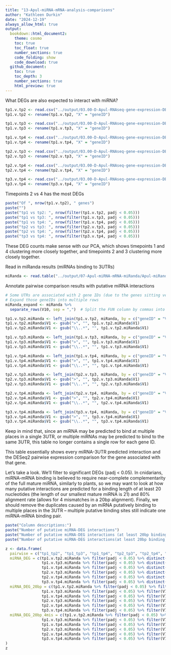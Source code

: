 ```yaml
---
title: "13-Apul-miRNA-mRNA-analysis-comparisons"
author: "Kathleen Durkin"
date: "2024-12-19"
always_allow_html: true
output: 
  bookdown::html_document2:
    theme: cosmo
    toc: true
    toc_float: true
    number_sections: true
    code_folding: show
    code_download: true
  github_document:
    toc: true
    toc_depth: 3
    number_sections: true
    html_preview: true 
---
```



What DEGs are also expected to interact with miRNA?


```r
tp1.v.tp2 <- read.csv("../output/03.00-D-Apul-RNAseq-gene-expression-DESeq2/tp1.v.tp2.results.table.csv")
tp1.v.tp2 <- rename(tp1.v.tp2, "X" = "geneID")

tp1.v.tp3 <- read.csv("../output/03.00-D-Apul-RNAseq-gene-expression-DESeq2/tp1.v.tp3.results.table.csv")
tp1.v.tp3 <- rename(tp1.v.tp3, "X" = "geneID")

tp1.v.tp4 <- read.csv("../output/03.00-D-Apul-RNAseq-gene-expression-DESeq2/tp1.v.tp4.results.table.csv")
tp1.v.tp4 <- rename(tp1.v.tp4, "X" = "geneID")

tp2.v.tp3 <- read.csv("../output/03.00-D-Apul-RNAseq-gene-expression-DESeq2/tp2.v.tp3.results.table.csv")
tp2.v.tp3 <- rename(tp2.v.tp3, "X" = "geneID")

tp2.v.tp4 <- read.csv("../output/03.00-D-Apul-RNAseq-gene-expression-DESeq2/tp2.v.tp4.results.table.csv")
tp2.v.tp4 <- rename(tp2.v.tp4, "X" = "geneID")

tp3.v.tp4 <- read.csv("../output/03.00-D-Apul-RNAseq-gene-expression-DESeq2/tp3.v.tp4.results.table.csv")
tp3.v.tp4 <- rename(tp3.v.tp4, "X" = "geneID")
```

Timepoints 2 vs 4 has the most DEGs

```r
paste("Of ", nrow(tp1.v.tp2), " genes")
paste("")
paste("tp1 vs tp2: ", nrow(filter(tp1.v.tp2, padj < 0.05)))
paste("tp1 vs tp3: ", nrow(filter(tp1.v.tp3, padj < 0.05)))
paste("tp1 vs tp4: ", nrow(filter(tp1.v.tp4, padj < 0.05)))
paste("tp2 vs tp3: ", nrow(filter(tp2.v.tp3, padj < 0.05)))
paste("tp2 vs tp4: ", nrow(filter(tp2.v.tp4, padj < 0.05)))
paste("tp3 vs tp4: ", nrow(filter(tp3.v.tp4, padj < 0.05)))
```

These DEG counts make sense with our PCA, which shows timepoints 1 and 4 clustering more closely together, and timepoints 2 and 3 clustering more closely together.


Read in miRanda results (miRNAs binding to 3UTRs)

```r
miRanda <- read.table("../output/07-Apul-miRNA-mRNA-miRanda/Apul-miRanda-3UTR-strict-parsed-geneIDs.txt", header = FALSE, sep = "\t")
```

Annotate pairwise comparison results with putative miRNA interactions

```r
# Some UTRs are associated with 2 gene IDs (due to the genes sitting very close to each other)
# Expand those geneIDs into multiple rows
miRanda_expand <- miRanda %>%
  separate_rows(V10, sep = ",")  # Split the FUN column by commas into multiple rows

tp1.v.tp2.miRanda <- left_join(tp1.v.tp2, miRanda, by = c("geneID" = "V10"))
tp1.v.tp2.miRanda$V1 <- gsub(">", "", tp1.v.tp2.miRanda$V1)
tp1.v.tp2.miRanda$V1 <- gsub("\\..*", "", tp1.v.tp2.miRanda$V1)

tp1.v.tp3.miRanda <- left_join(tp1.v.tp3, miRanda, by = c("geneID" = "V10"))
tp1.v.tp3.miRanda$V1 <- gsub(">", "", tp1.v.tp3.miRanda$V1)
tp1.v.tp3.miRanda$V1 <- gsub("\\..*", "", tp1.v.tp3.miRanda$V1)

tp1.v.tp4.miRanda <- left_join(tp1.v.tp4, miRanda, by = c("geneID" = "V10"))
tp1.v.tp4.miRanda$V1 <- gsub(">", "", tp1.v.tp4.miRanda$V1)
tp1.v.tp4.miRanda$V1 <- gsub("\\..*", "", tp1.v.tp4.miRanda$V1)

tp2.v.tp3.miRanda <- left_join(tp2.v.tp3, miRanda, by = c("geneID" = "V10"))
tp2.v.tp3.miRanda$V1 <- gsub(">", "", tp2.v.tp3.miRanda$V1)
tp2.v.tp3.miRanda$V1 <- gsub("\\..*", "", tp2.v.tp3.miRanda$V1)

tp2.v.tp4.miRanda <- left_join(tp2.v.tp4, miRanda, by = c("geneID" = "V10"))
tp2.v.tp4.miRanda$V1 <- gsub(">", "", tp2.v.tp4.miRanda$V1)
tp2.v.tp4.miRanda$V1 <- gsub("\\..*", "", tp2.v.tp4.miRanda$V1)

tp3.v.tp4.miRanda <- left_join(tp3.v.tp4, miRanda, by = c("geneID" = "V10"))
tp3.v.tp4.miRanda$V1 <- gsub(">", "", tp3.v.tp4.miRanda$V1)
tp3.v.tp4.miRanda$V1 <- gsub("\\..*", "", tp3.v.tp4.miRanda$V1)

```

Keep in mind that, since an miRNA may be predicted to bind at multiple places in a single 3UTR, or multiple miRNAs may be predicted to bind to the same 3UTR, this table no longer contains a single row for each gene ID. 

This table essentially shows every miRNA-3UTR predicted interaction and the DESeq2 pairwise expression comparison for the gene associated with that gene.

Let's take a look. We'll filter to significant DEGs (padj < 0.05). In cnidarians, miRNA-mRNA binding is believed to require near-complete complementarity of the full mature miRNA, similarly to plants, so we may want to look at how many putative interactions are predicted for a binding length of at least 20 nucleotides (the length of our smallest mature miRNA is 21) and 80% alignment rate (allows for 4 mismatches in a 20bp alignment). Finally, we should remove the duplicates caused by an miRNA putatively binding to multiple places in the 3UTR -- multiple putative binding sites still indicate one miRNA-mRNA binding pair.

```r
paste("Column descriptions:")
paste("Number of putative miRNA-DEG interactions")
paste("Number of putative miRNA-DEG interactions (at least 20bp binding)")
paste("Number of putative miRNA-DEG interactions(at least 20bp binding, max 4 mismatches)")

z <- data.frame(
  pairwise = c("tp1_tp2", "tp1_tp3", "tp1_tp4", "tp2_tp3", "tp2_tp4", "tp3_tp4"), 
  miRNA_DEG = c(tp1.v.tp2.miRanda %>% filter(padj < 0.05) %>% distinct(geneID, V1) %>% nrow(), 
                tp1.v.tp3.miRanda %>% filter(padj < 0.05) %>% distinct(geneID, V1) %>% nrow(), 
                tp1.v.tp4.miRanda %>% filter(padj < 0.05) %>% distinct(geneID, V1) %>% nrow(), 
                tp2.v.tp3.miRanda %>% filter(padj < 0.05) %>% distinct(geneID, V1) %>% nrow(), 
                tp2.v.tp4.miRanda %>% filter(padj < 0.05) %>% distinct(geneID, V1) %>% nrow(), 
                tp3.v.tp4.miRanda %>% filter(padj < 0.05) %>% distinct(geneID, V1) %>% nrow()), 
  miRNA_DEG_20bp = c(tp1.v.tp2.miRanda %>% filter(padj < 0.05) %>% filter(V7 > 19) %>% distinct(geneID, V1) %>% nrow(), 
                tp1.v.tp3.miRanda %>% filter(padj < 0.05) %>% filter(V7 > 19) %>% distinct(geneID, V1) %>% nrow(), 
                tp1.v.tp4.miRanda %>% filter(padj < 0.05) %>% filter(V7 > 19) %>% distinct(geneID, V1) %>% nrow(), 
                tp2.v.tp3.miRanda %>% filter(padj < 0.05) %>% filter(V7 > 19) %>% distinct(geneID, V1) %>% nrow(), 
                tp2.v.tp4.miRanda %>% filter(padj < 0.05) %>% filter(V7 > 19) %>% distinct(geneID, V1) %>% nrow(), 
                tp3.v.tp4.miRanda %>% filter(padj < 0.05) %>% filter(V7 > 19) %>% distinct(geneID, V1) %>% nrow()),
  miRNA_DEG_20bp_4mis = c(tp1.v.tp2.miRanda %>% filter(padj < 0.05) %>% filter(V7 > 19) %>% filter(V8 > 80) %>% distinct(geneID, V1) %>% nrow(), 
                tp1.v.tp3.miRanda %>% filter(padj < 0.05) %>% filter(V7 > 19) %>% filter(V8 > 80) %>% distinct(geneID, V1) %>% nrow(), 
                tp1.v.tp4.miRanda %>% filter(padj < 0.05) %>% filter(V7 > 19) %>% filter(V8 > 80) %>% distinct(geneID, V1) %>% nrow(), 
                tp2.v.tp3.miRanda %>% filter(padj < 0.05) %>% filter(V7 > 19) %>% filter(V8 > 80) %>% distinct(geneID, V1) %>% nrow(), 
                tp2.v.tp4.miRanda %>% filter(padj < 0.05) %>% filter(V7 > 19) %>% filter(V8 > 80) %>% distinct(geneID, V1) %>% nrow(), 
                tp3.v.tp4.miRanda %>% filter(padj < 0.05) %>% filter(V7 > 19) %>% filter(V8 > 80) %>% distinct(geneID, V1) %>% nrow())
)
z
```



